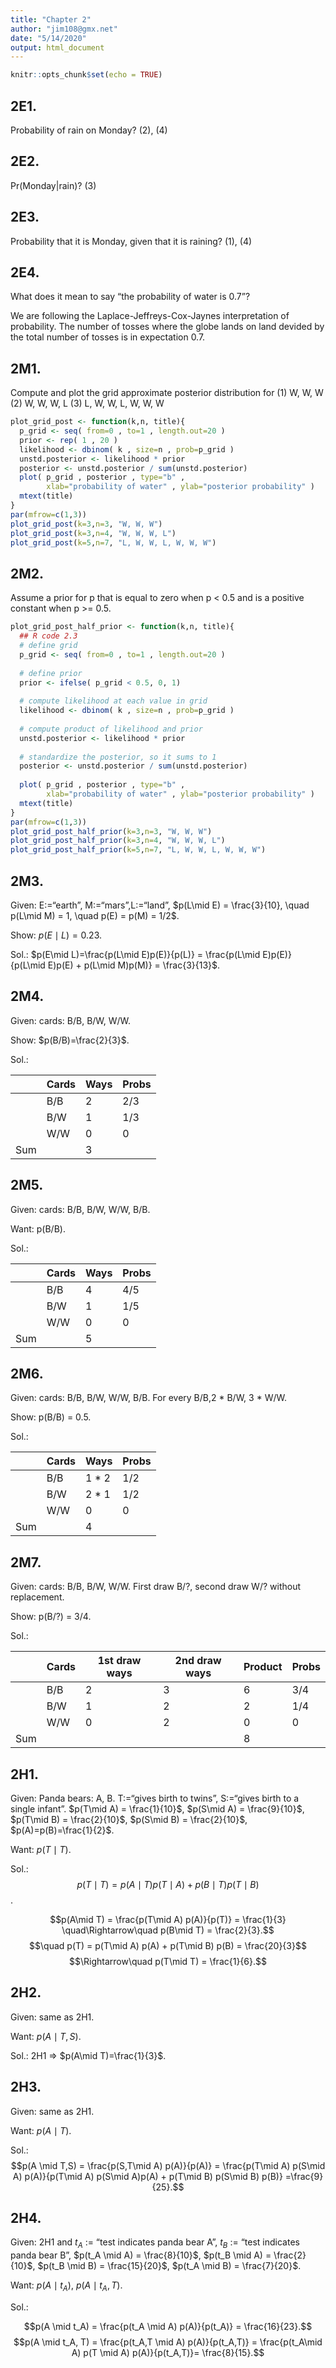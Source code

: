 ```yaml
---
title: "Chapter 2"
author: "jim108@gmx.net"
date: "5/14/2020"
output: html_document
---
```


```r
knitr::opts_chunk$set(echo = TRUE)
```

## 2E1. 
Probability of rain on Monday?
(2), (4)

## 2E2. 
Pr(Monday|rain)?
(3)


## 2E3.
Probability that it is Monday, given that it is raining? (1), (4)

## 2E4. 
What does it mean to say “the probability of water is 0.7”?

We are following the Laplace-Jeffreys-Cox-Jaynes interpretation of probability. The number of tosses where the globe lands on land devided by the total number of tosses is in expectation 0.7.

## 2M1. 
Compute and plot the grid approximate posterior distribution for
(1) W, W, W
(2) W, W, W, L
(3) L, W, W, L, W, W, W

```r
plot_grid_post <- function(k,n, title){
  p_grid <- seq( from=0 , to=1 , length.out=20 )
  prior <- rep( 1 , 20 )
  likelihood <- dbinom( k , size=n , prob=p_grid )
  unstd.posterior <- likelihood * prior
  posterior <- unstd.posterior / sum(unstd.posterior)
  plot( p_grid , posterior , type="b" ,
        xlab="probability of water" , ylab="posterior probability" )
  mtext(title)
}
par(mfrow=c(1,3)) 
plot_grid_post(k=3,n=3, "W, W, W")
plot_grid_post(k=3,n=4, "W, W, W, L")
plot_grid_post(k=5,n=7, "L, W, W, L, W, W, W")
```


## 2M2. 
Assume a prior for p that is equal to zero when p < 0.5 and is a positive constant when p >= 0.5.
```r
plot_grid_post_half_prior <- function(k,n, title){
  ## R code 2.3
  # define grid
  p_grid <- seq( from=0 , to=1 , length.out=20 )
  
  # define prior
  prior <- ifelse( p_grid < 0.5, 0, 1)
  
  # compute likelihood at each value in grid
  likelihood <- dbinom( k , size=n , prob=p_grid )
  
  # compute product of likelihood and prior
  unstd.posterior <- likelihood * prior
  
  # standardize the posterior, so it sums to 1
  posterior <- unstd.posterior / sum(unstd.posterior)
  
  plot( p_grid , posterior , type="b" ,
        xlab="probability of water" , ylab="posterior probability" )
  mtext(title)
}
par(mfrow=c(1,3)) 
plot_grid_post_half_prior(k=3,n=3, "W, W, W")
plot_grid_post_half_prior(k=3,n=4, "W, W, W, L")
plot_grid_post_half_prior(k=5,n=7, "L, W, W, L, W, W, W")
```

## 2M3. 
Given: E:="earth", M:="mars",L:="land",
$p(L\mid E) = \frac{3}{10}, \quad p(L\mid M) = 1, \quad p(E) = p(M) = 1/2$.

Show: $p(E\mid L)= 0.23$.

Sol.: $p(E\mid L)=\frac{p(L\mid E)p(E)}{p(L)} = \frac{p(L\mid E)p(E)}{p(L\mid E)p(E) + p(L\mid M)p(M)} = \frac{3}{13}$. 

## 2M4.
Given: cards: B/B, B/W, W/W.

Show: $p(B/B)=\frac{2}{3}$.

Sol.: 

|     | Cards | Ways | Probs |
|-----|-------|------|-------|
|     | B/B   | 2    | 2/3   |
|     | B/W   | 1    | 1/3   |
|     | W/W   | 0    | 0     |
| Sum |       | 3    |       |


## 2M5.
Given: cards: B/B, B/W, W/W, B/B.

Want: p(B/B).

Sol.:

|     | Cards | Ways | Probs |
|-----|-------|------|-------|
|     | B/B   | 4    | 4/5   |
|     | B/W   | 1    | 1/5   |
|     | W/W   | 0    | 0     |
| Sum |       | 5    |       |

## 2M6.
Given: cards: B/B, B/W, W/W, B/B. For every B/B,2 * B/W, 3 * W/W.

Show: p(B/B) = 0.5.

Sol.:

|     | Cards | Ways  | Probs |
|-----|-------|-------|-------|
|     | B/B   | 1 * 2 | 1/2   |
|     | B/W   | 2 * 1 | 1/2   |
|     | W/W   | 0     | 0     |
| Sum |       | 4     |       |

## 2M7.
Given: cards: B/B, B/W, W/W. First draw B/?, second draw W/? without replacement.

Show: p(B/?) = 3/4.

Sol.:

|     | Cards | 1st draw ways | 2nd draw ways | Product | Probs |
|-----|-------|---------------|---------------|---------|-------|
|     | B/B   | 2             | 3             | 6       | 3/4   |
|     | B/W   | 1             | 2             | 2       | 1/4   |
|     | W/W   | 0             | 2             | 0       | 0     |
| Sum |       |               |               | 8       |       |


## 2H1.
Given: Panda bears: A, B. T:="gives birth to twins", S:="gives birth to a single infant".
$p(T\mid A) = \frac{1}{10}$, $p(S\mid A) = \frac{9}{10}$, $p(T\mid B) = \frac{2}{10}$, $p(S\mid B) = \frac{2}{10}$,
$p(A)=p(B)=\frac{1}{2}$.

Want: $p(T\mid T)$.

Sol.: 
$$p(T \mid T) = p(A\mid T) p(T\mid A) + p(B\mid T)p(T\mid B)$$.

$$p(A\mid T) = \frac{p(T\mid A) p(A)}{p(T)} = \frac{1}{3} \quad\Rightarrow\quad p(B\mid T) = \frac{2}{3}.$$
$$\quad p(T) = p(T\mid A) p(A) + p(T\mid B) p(B) = \frac{20}{3}$$
$$\Rightarrow\quad p(T\mid T) = \frac{1}{6}.$$

## 2H2.
Given: same as 2H1.

Want: $p(A\mid T, S)$.

Sol.: 2H1 $\Rightarrow$ $p(A\mid T)=\frac{1}{3}$.


## 2H3.
Given: same as 2H1.

Want: $p(A\mid T)$.

Sol.:
$$p(A \mid T,S) = \frac{p(S,T\mid A) p(A)}{p(A)} = \frac{p(T\mid A) p(S\mid A) p(A)}{p(T\mid A) p(S\mid A)p(A) + p(T\mid B) p(S\mid B) p(B)} =\frac{9}{25}.$$

## 2H4.
Given: 2H1 and $t_A$ := "test indicates panda bear A", $t_B$ := "test indicates panda bear B",
$p(t_A \mid A) = \frac{8}{10}$, $p(t_B \mid A) = \frac{2}{10}$, $p(t_B \mid B) = \frac{15}{20}$, $p(t_A \mid B) = \frac{7}{20}$.

Want: $p(A \mid t_A)$, $p(A\mid t_A, T)$.

Sol.:

$$p(A \mid t_A) = \frac{p(t_A \mid A) p(A)}{p(t_A)} = \frac{16}{23}.$$
$$p(A \mid t_A, T) = \frac{p(t_A,T \mid A) p(A)}{p(t_A,T)} = \frac{p(t_A\mid A) p(T \mid A) p(A)}{p(t_A,T)}= \frac{8}{15}.$$